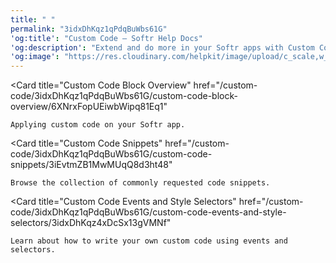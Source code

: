 ```yaml
---
title: " "
permalink: "3idxDhKqz1qPdqBuWbs61G"
'og:title': "Custom Code – Softr Help Docs"
'og:description': "Extend and do more in your Softr apps with Custom Code."
'og:image': "https://res.cloudinary.com/helpkit/image/upload/c_scale,w_700,q_auto/v1674219840/softrdocs_meta_OG_Image_Url_258f31c013.png"
---
```


<Card
    title="Custom Code Block Overview"
    href="/custom-code/3idxDhKqz1qPdqBuWbs61G/custom-code-block-overview/6XNrxFopUEiwbWipq81Eq1"
>
    Applying custom code on your Softr app.
</Card>

<Card
    title="Custom Code Snippets"
    href="/custom-code/3idxDhKqz1qPdqBuWbs61G/custom-code-snippets/3iEvtmZB1MwMUqQ8d3ht48"
>
    Browse the collection of commonly requested code snippets.
</Card>

<Card
    title="Custom Code Events and Style Selectors"
    href="/custom-code/3idxDhKqz1qPdqBuWbs61G/custom-code-events-and-style-selectors/3idxDhKqz4xDcSx13gVMNf"
>
    Learn about how to write your own custom code using events and selectors.
</Card>
